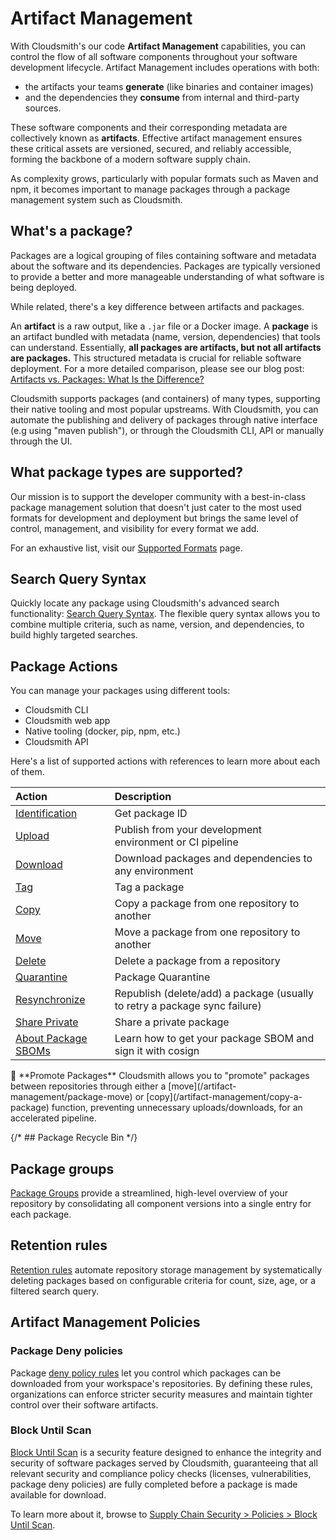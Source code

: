 
# Artifact Management

With Cloudsmith's our code **Artifact Management** capabilities, you can control the flow of all software components throughout your software development lifecycle. Artifact Management includes operations with both:
- the artifacts your teams **generate** (like binaries and container images)
- and the dependencies they **consume** from internal and third-party sources.

These software components and their corresponding metadata are collectively known as **artifacts**. Effective artifact management ensures these critical assets are versioned, secured, and reliably accessible, forming the backbone of a modern software supply chain.

As complexity grows, particularly with popular formats such as Maven and npm, it becomes important to manage packages through a package management system such as Cloudsmith.

## What's a package?

Packages are a logical grouping of files containing software and metadata about the software and its dependencies. Packages are typically versioned to provide a better and more manageable understanding of what software is being deployed.

<Note>
While related, there's a key difference between artifacts and packages.

An **artifact** is a raw output, like a `.jar` file or a Docker image. A **package** is an artifact bundled with metadata (name, version, dependencies) that tools can understand. Essentially, **all packages are artifacts, but not all artifacts are packages.** This structured metadata is crucial for reliable software deployment. For a more detailed comparison, please see our blog post: [Artifacts vs. Packages: What Is the Difference?](https://cloudsmith.com/blog/artifacts-vs-packages-what-is-the-difference)
</Note>

Cloudsmith supports packages (and containers) of many types, supporting their native tooling and most popular upstreams. With Cloudsmith, you can automate the publishing and delivery of packages through native interface (e.g using "maven publish"), or through the Cloudsmith CLI, API or manually through the UI.

## What package types are supported?

Our mission is to support the developer community with a best-in-class package management solution that doesn't just cater to the most used formats for development and deployment but brings the same level of control, management, and visibility for every format we add.

For an exhaustive list, visit our [Supported Formats](/formats) page.

## Search Query Syntax

Quickly locate any package using Cloudsmith's advanced search functionality: [Search Query Syntax](/artifact-management/search-filter-sort-packages). The flexible query syntax allows you to combine multiple criteria, such as name, version, and dependencies, to build highly targeted searches.

## Package Actions

You can manage your packages using different tools:
- Cloudsmith CLI
- Cloudsmith web app
- Native tooling (docker, pip, npm, etc.)
- Cloudsmith API

Here's a list of supported actions with references to learn more about each of them.

| Action                                | Description                                                |
| :------------------------------------ | :------------------------------------------------------------------------- |
| [Identification](/artifact-management/identifying-a-package) | Get package ID   |
| [Upload](/artifact-management/package-upload)          | Publish from your development environment or CI pipeline   |
| [Download](/artifact-management/download-a-package)    | Download packages and dependencies to any environment      |
| [Tag](/artifact-management/package-tags)              | Tag a package              |
| [Copy](/artifact-management/copy-a-package)            | Copy a package from one repository to another              |
| [Move](/artifact-management/package-move)              | Move a package from one repository to another              |
| [Delete](/artifact-management/delete-a-package)        | Delete a package from a repository                         |
| [Quarantine](/artifact-management/package-quarantine)| Package Quarantine |
| [Resynchronize](/artifact-management/resync-a-package) | Republish (delete/add) a package (usually to retry a package sync failure) |
| [Share Private](/artifact-management/) | Share a private package |
| [About Package SBOMs](/artifact-management/sbom/) | Learn how to get your package SBOM and sign it with cosign |

<Note>
📘 **Promote Packages**
Cloudsmith allows you to "promote" packages between repositories through either a [move](/artifact-management/package-move) or [copy](/artifact-management/copy-a-package) function, preventing unnecessary uploads/downloads, for an accelerated pipeline.
</Note>

{/* ## Package Recycle Bin */}

## Package groups

[Package Groups](artifact-management/package-groups) provide a streamlined, high-level overview of your repository by consolidating all component versions into a single entry for each package.

## Retention rules

[Retention rules](artifact-management/retention-rules) automate repository storage management by systematically deleting packages based on configurable criteria for count, size, age, or a filtered search query.

## Artifact Management Policies

### Package Deny policies

Package [deny policy rules](/policy-management/deny-policy) let you control which packages can be downloaded from your workspace's repositories. By defining these rules, organizations can enforce stricter security measures and maintain tighter control over their software artifacts.

### Block Until Scan

[Block Until Scan](/policy-management/block-until-scan) is a security feature designed to enhance the integrity and security of software packages served by Cloudsmith, guaranteeing that all relevant security and compliance policy checks (licenses, vulnerabilities, package deny policies) are fully completed before a package is made available for download.

To learn more about it, browse to [Supply Chain Security > Policies > Block Until Scan](/policy-management/block-until-scan).